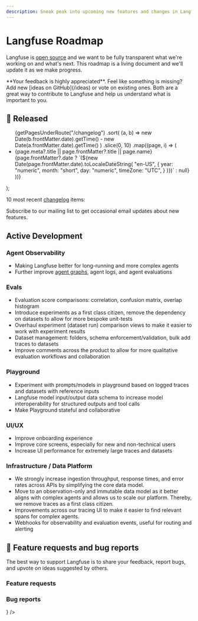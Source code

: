 ```yaml
---
description: Sneak peak into upcoming new features and changes in Langfuse. This page is updated regularly.
---
```


# Langfuse Roadmap

Langfuse is [open source](/open-source) and we want to be fully transparent what we're working on and what's next. This roadmap is a living document and we'll update it as we make progress.


<Callout type="info">
  **Your feedback is highly appreciated**. Feel like something is missing? Add
  new [ideas on GitHub](/ideas) or vote on existing ones. Both are a great way
  to contribute to Langfuse and help us understand what is important to you.
</Callout>

## 🚀 Released


  <ul className="list-disc list pl-6">
    {getPagesUnderRoute("/changelog")
      .sort(
        (a, b) =>
          new Date(b.frontMatter.date).getTime() -
          new Date(a.frontMatter.date).getTime()
      )
      .slice(0, 10)
      .map((page, i) => (
        <li
          className="my-2"
          id={page.route.replace("/changelog/", "")}
          key={page.route.replace("/changelog/", "")}
        >
          <Link
            key={page.route}
            href={page.route}
            className="_text-primary-600 _underline _decoration-from-font [text-underline-position:from-font]"
          >
            <span className="">
              {page.meta?.title || page.frontMatter?.title || page.name}
            </span>
          </Link>
          <span className="text-primary/60 ml-2 hidden sm:inline">
            {page.frontMatter?.date
              ? `(${new Date(page.frontMatter.date).toLocaleDateString(
                  "en-US",
                  {
                    year: "numeric",
                    month: "short",
                    day: "numeric",
                    timeZone: "UTC",
                  }
                )})`
              : null}
          </span>
        </li>
      ))}
  </ul>
);

10 most recent [changelog](/changelog) items:

<ChangelogList />


<Callout type="info">

Subscribe to our mailing list to get occasional email updates about new features.

<ProductUpdateSignup source="self-host guide" className="my-3 max-w-sm" />

</Callout>

## Active Development

### Agent Observability

- Making Langfuse better for long-running and more complex agents
- Further improve [agent graphs](/docs/tracing-features/agent-graphs), agent logs, and agent evaluations

### Evals

- Evaluation score comparisons: correlation, confusion matrix, overlap histogram
- Introduce experiments as a first class citizen, remove the dependency on datasets to allow for more bespoke unit-tests
- Overhaul experiment (dataset run) comparison views to make it easier to work with experiment results
- Dataset management: folders, schema enforcement/validation, bulk add traces to datasets
- Improve comments across the product to allow for more qualitative evaluation workflows and collaboration

### Playground

- Experiment with prompts/models in playground based on logged traces and datasets with reference inputs
- Langfuse model input/output data schema to increase model interoperability for structured outputs and tool calls
- Make Playground stateful and collaborative

### UI/UX

- Improve onboarding experience
- Improve core screens, especially for new and non-technical users
- Increase UI performance for extremely large traces and datasets

### Infrastructure / Data Platform

- We strongly increase ingestion throughput, response times, and error rates across APIs by simplifying the core data model.
- Move to an observation-only and immutable data model as it better aligns with complex agents and allows us to scale our platform. Thereby, we remove traces as a first class citizen.
- Improvements across our tracing UI to make it easier to find relevant spans for complex agents.
- Webhooks for observability and evaluation events, useful for routing and alerting

## 🙏 Feature requests and bug reports

The best way to support Langfuse is to share your feedback, report bugs, and upvote on ideas suggested by others.

### Feature requests


<GhDiscussionsPreview filterCategory="Ideas" itemsPerPage={10} />

### Bug reports


<Cards num={2}>
  <Card href="/issues" title="Bugs (GitHub Issues)" arrow icon={<Bug />} />
</Cards>
